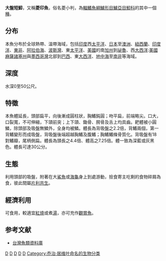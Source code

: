 {{noteTA
|T=zh:大盤短鮣;zh-hant:大盤短鮣;zh-hans:大盤短䲟;
|1=zh:鮣;zh-hant:鮣;zh-hans:䲟;
}}
{{CJK-New-Char|4C9F|ver=A}}
{{Speciesbox 
| taxon = Remora osteochir
| image = FMIB 51046 Spear-Fish Remora.jpeg
| status = LC
| status_system = iucn3.1
| binomial_authority = [[Cuvier|Cuvier]], 1829
| synonyms = *''Echeneis pediculus''<br /><small>Girard, 1893</small>
*''Rhombochirus osteochir''<br /><small>Cuvier, 1829</small>
*''Echeneis jacobaea''<br /><small>Lowe, 1839</small>
*''Echeneis megalodiscus''<br /><small>Franz, 1910</small>
*''Echeneis tetrapturorum''<br /><small>Poey, 1860</small>
*''Echeneis osteochir''<br /><small>Cuvier, 1829</small>
}}

'''大盤短鮣'''，又稱'''菱印魚'''，俗名菱小判，為[[輻鰭魚綱|輻鰭魚綱]][[鱸形目|鱸形目]][[鱸亞目|鱸亞目]][[鮣科|鮣科]]的其中一個[[種|種]]。

==分布==
本魚分布於全球熱帶、溫帶海域，包括[[印度|印度]]西[[太平洋|太平洋]]、[[日本|日本]]至[[澳洲|澳洲]]、[[紐西蘭|紐西蘭]]、[[印度洋|印度洋]]、[[東非|東非]]、[[阿拉伯海|阿拉伯海]]、[[波斯灣|波斯灣]]、東[[太平洋|太平洋]]、[[美國|美國]]的南[[加州|加州]]到[[祕魯|祕魯]]、西[[大西洋|大西洋]]:[[美國|美國]][[麻薩諸塞州|麻薩諸塞州]]與[[墨西哥灣|墨西哥灣]]北部到[[巴西|巴西]]、東[[大西洋|大西洋]]、[[地中海|地中海]]至[[南非|南非]]等海域。

==深度==
水深0至50公尺。

==特徵==
本魚體延長，頭部扁平，向後漸成圓柱狀，胸鰭鈍圓；吻平扁，前端略尖。口大，口裂寬，不可伸縮，下頜前突；上下頜、鋤骨、腭骨及舌上均具齒。耙體被小圓鱗，除頭部及吸盤無鱗外，全身均被鱗。體長為背吸盤之2.2倍，背鰭兩個，第一背鰭變形而成吸盤，背吸盤後端超越胸鰭及腹鰭；胸鰭鰭條骨質化。背吸盤有18對鰭瓣，尾柄側扁。體長為頭長之4.4倍、體高之7.25倍。體一致為深藍或灰黑色。體長可達30公分。

==生態==
利用頭部的吸盤，附著在大[[鯊魚|鯊魚]]或[[海龜|海龜]]身上到處游動，撿食寄主吃剩的食物碎屑為食，彼此間屬[[片利共生|片利共生]]。

==經濟利用==
可食用，較適宜[[紅燒|紅燒]]或煮[[湯|湯]]，亦可充作[[觀賞魚|觀賞魚]]。

==参考文献==
*[http://fishdb.sinica.edu.tw/ 台灣魚類資料庫]

{{Taxonbar}}

[[Category:食用鱼|D]]
[[Category:觀賞魚|D]]
[[Category:粗長鮣屬|D]]
[[Category:寄生動物|D]]
[[Category:1829年描述的魚類|D]]
[[Category:乔治·居维叶命名的生物分类|Category:乔治·居维叶命名的生物分类]]